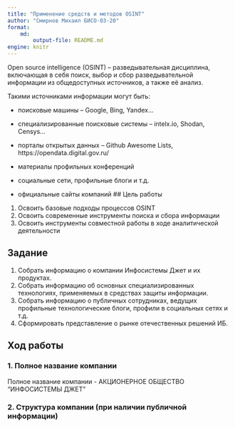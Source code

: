 ```yaml
---
title: "Применение средств и методов OSINT"
author: "Смирнов Михаил БИСО-03-20"
format: 
    md:
        output-file: README.md
engine: knitr
---
```

Open source intelligence (OSINT) – разведывательная дисциплина, включающая в себя поиск, выбор
и сбор разведывательной информации из общедоступных источников, а также её анализ.

Такими источниками информации могут быть:

- поисковые машины – Google, Bing, Yandex...

- специализированные поисковые системы – intelx.io, Shodan, Censys...

- порталы открытых данных – Github Awesome Lists, https://opendata.digital.gov.ru/

- материалы профильных конференций

- социальные сети, профильные блоги и т.д.

- официальные сайты компаний
## Цель работы
1. Освоить базовые подходы процессов OSINT
2. Освоить современные инструменты поиска и сбора информации
3. Освоить инструменты совместной работы в ходе аналитической деятельности


## Задание
1. Собрать информацию о компании Инфосистемы Джет и их продуктах.
2. Собрать информацию об основных специализированных технологиях, применяемых в средствах защиты информации.
3. Собрать информацию о публичных сотрудниках, ведущих профильные технологические блоги, профили в социальных сетях и т.д.
4. Сформировать представление о рынке отечественных решений ИБ.

## Ход работы
### 1. Полное название компании

Полное название компании - АКЦИОНЕРНОЕ ОБЩЕСТВО "ИНФОСИСТЕМЫ ДЖЕТ"

### 2. Структура компании (при наличии публичной информации)

